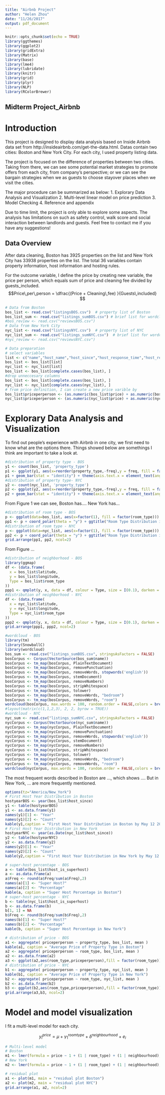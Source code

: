 ```yaml
---
title: "Airbnb Project"
author: "Helen Zhou"
date: "11/26/2017"
output: pdf_document
---
```


```r
knitr::opts_chunk$set(echo = TRUE)
library(ggthemes)
library(ggplot2)
library(gridExtra)
library(Matrix)
library(base)
library(lme4)
library(lubridate)
library(knitr)
library(grid)
library(plyr)
library(NLP)
library(RColorBrewer)
```

## Midterm Project_Airbnb

# Introduction

This project is designed to display data analysis based on Inside Airbnb data set from http://insideairbnb.com/get-the-data.html. Datas contain two cities: Boston and New York City. For each city, I used property listing data. 

The project is focused on the difference of properties between two cities. Taking from there, we can see some potential market strategies to promote offers from each city, from company's perspective; or we can see the bargain strategies when we as guests to choose stayover places when we visit the cities.

The major procedure can be summarized as below: 
1. Explorary Data Analysis and Visualization
2. Multi-level linear model on price prediction
3. Model Checking
4. Reference and appendix 

Due to time limit, the project is only able to explore some aspects. The analysis has limitations on such as safety control, walk score and social interaction between landlords and guests. Feel free to contact me if you have any suggestions! 

## Data Overview

After data cleaning, Boston has 3925 properties on the list and New York City has 33938 properties on the list. The total 36 variables contain property information, host information and hosting rules. 

For the outcome variable, I define the price by creating new variable, the price per person, which equals sum of price and cleaning fee divided by guests_included. $$Price\,per\,person = \dfrac{(Price + Cleaning\,fee) }{Guests\,included} $$ 

```r
# Data from Boston
bos_list <- read.csv("listingsBOS.csv")  # property list of Boston
bos_list_sum <- read.csv("listings_sumBOS.csv") # brief list for wordcloud use
#bos_review <- read.csv("reviewsBOS.csv")
# Data from New York City
nyc_list <- read.csv("listingsNYC.csv")  # property list of NYC
nyc_list_sum <- read.csv("listings_sumNYC.csv")  # brief list for wordcloud use
#nyc_review <- read.csv("reviewsNYC.csv")
```

```r
# Data preparation
# select variables
list <- c("name","host_name","host_since","host_response_time","host_response_rate","host_acceptance_rate","host_is_superhost","neighbourhood","city","state","zipcode","market","country_code","latitude","longitude","property_type","room_type","accommodates", "bathrooms","bedrooms","beds","price","security_deposit","cleaning_fee","guests_included","extra_people","minimum_nights","maximum_nights","number_of_reviews","review_scores_rating","review_scores_accuracy","instant_bookable","is_business_travel_ready","cancellation_policy","calculated_host_listings_count","reviews_per_month")
bos_list <- bos_list[list]
nyc_list <- nyc_list[list]
bos_list <- bos_list[complete.cases(bos_list), ]
#drop unneccesary columns 
bos_list <- bos_list[complete.cases(bos_list), ]
nyc_list <- nyc_list[complete.cases(nyc_list), ]
# from price definition, I can create a new price varible by 
bos_list$priceperperson <- (as.numeric(bos_list$price) + as.numeric(bos_list$cleaning_fee))/as.numeric(bos_list$guests_included)
nyc_list$priceperperson <- (as.numeric(nyc_list$price) + as.numeric(nyc_list$cleaning_fee))/as.numeric(nyc_list$guests_included)
```

# Explorary Data Analysis and Visualization

To find out people's experience with Airbnb in one city, we first need to know what are the options there. Things showed below are somethings I think are important to take a look at. 

```r
#distribution of property type - BOS
y1 <- count(bos_list, 'property_type')
p1 <- ggplot(y1, aes(x=reorder(property_type,-freq),y = freq, fill = factor(property_type))) 
p1 + geom_bar(stat = "identity") + theme(axis.text.x = element_text(angle = 90, hjust = 1)) + ggtitle("Property Type Distribution in Boston") + labs(x="Property Type",y="Count")
#distribution of property type- NYC
y2 <- count(nyc_list, 'property_type')
p2 <- ggplot(y2, aes(x=reorder(property_type,-freq),y = freq, fill = factor(property_type))) 
p2 + geom_bar(stat = "identity") + theme(axis.text.x = element_text(angle = 90, hjust = 1)) + ggtitle("Property Type Distribution in NYC") + labs(x="Property Type",y="Count") 
```
From Figure 1 we can see, Boston has.... New York has...

```r
#distribution of room type - BOS
p <- ggplot(data=bos_list, aes(x=factor(1), fill = factor(room_type))) + geom_bar(width = 1)
pp1 <- p + coord_polar(theta = "y") + ggtitle("Room Type Distribution in Boston") + labs(x="Room Type",y="Count") + theme(plot.title = element_text(size=12))
#distribution of room type - NYC
p <- ggplot(data=nyc_list, aes(x=factor(1), fill = factor(room_type))) + geom_bar(width = 1)
pp2 <- p + coord_polar(theta = "y") + ggtitle("Room Type Distribution in NYC") + labs(x="Room Type",y="Count") + theme(plot.title = element_text(size=12))
grid.arrange(pp1, pp2, ncol=2)
```
From Figure ...

```r
#distribution of neighborhood - BOS
library(ggmap)
df <- (data.frame(
  x = bos_list$latitude,
  y = bos_list$longitude,
  Type = bos_list$room_type
))
ppp1 <- qmplot(y, x, data = df, colour = Type, size = I(0.1), darken = 0) + ggtitle("Property Distribution in Boston")
#distribution of neighborhood - NYC
df <- (data.frame(
  x = nyc_list$latitude,
  y = nyc_list$longitude,
  Type = nyc_list$room_type
))
ppp2 <- qmplot(y, x, data = df, colour = Type, size = I(0.1), darken = 0) + ggtitle("Property Distribution in NYC")
grid.arrange(ppp1, ppp2, ncol=2)
```

```r
#wordcloud - BOS
library(tm)
library(SnowballC)
library(wordcloud)
bos_sum <- read.csv("listings_sumBOS.csv", stringsAsFactors = FALSE)
bosCorpus <- Corpus(VectorSource(bos_sum$name))
bosCorpus <- tm_map(bosCorpus, PlainTextDocument)
bosCorpus <- tm_map(bosCorpus, removePunctuation)
bosCorpus <- tm_map(bosCorpus, removeWords, stopwords('english'))
bosCorpus <- tm_map(bosCorpus, stemDocument)
bosCorpus <- tm_map(bosCorpus, removeNumbers)
bosCorpus <- tm_map(bosCorpus, stripWhitespace)
bosCorpus <- tm_map(bosCorpus, tolower)
bosCorpus <- tm_map(bosCorpus, removeWords, "bedroom")
bosCorpus <- tm_map(bosCorpus, removeWords, "room")
wordcloud(bosCorpus, max.words = 100, random.order = FALSE,colors = brewer.pal(9,"Reds"))
#layout(matrix(c(1,1,2,3), 2, 2, byrow = TRUE))
#wordcloud - NYC
nyc_sum <- read.csv("listings_sumNYC.csv", stringsAsFactors = FALSE)
nycCorpus <- Corpus(VectorSource(nyc_sum$name))
nycCorpus <- tm_map(nycCorpus, PlainTextDocument)
nycCorpus <- tm_map(nycCorpus, removePunctuation)
nycCorpus <- tm_map(nycCorpus, removeWords, stopwords('english'))
nycCorpus <- tm_map(nycCorpus, stemDocument)
nycCorpus <- tm_map(nycCorpus, removeNumbers)
nycCorpus <- tm_map(nycCorpus, stripWhitespace)
nycCorpus <- tm_map(nycCorpus, tolower)
nycCorpus <- tm_map(nycCorpus, removeWords, "bedroom")
nycCorpus <- tm_map(nycCorpus, removeWords, "room")
wordcloud(nycCorpus, max.words = 100, random.order = FALSE,colors = brewer.pal(9,"Blues"))
```
The most frequent words described in Boston are ..., which shows ....
But in New York, ... are more frequently mentioned. 
```r
options(tz="America/New_York")
# First Host Year Distribution in Boston
hostyearBOS <- year(bos_list$host_since)
y1 <- table(hostyearBOS)
y1 <- as.data.frame(y1)
names(y1)[1] <- "Year"
names(y1)[2] <- "Count"
kable(y1,caption = "First Host Year Distribution in Boston by May 12 2017")
# First Host Year Distribution in New York
hostyearNYC <- year(as.Date(nyc_list$host_since))
y2 <- table(hostyearNYC)
y2 <- as.data.frame(y2)
names(y2)[1] <- "Year"
names(y2)[2] <- "Count"
kable(y2,caption = "First Host Year Distribution in New York by May 12 2017")
```

```r
# super-host percentage - BOS
a <- table(bos_list$host_is_superhost)
a <- as.data.frame(a)
a$Freq <- round(a$Freq/sum(a$Freq),2)
names(a)[1] <- "Super Host?"
names(a)[2] <- "Percentage"
kable(a, caption = "Super Host Percentage in Boston")
# super-host percentage - NYC
b <- table(nyc_list$host_is_superhost)
b <- as.data.frame(b) 
b[1, 1] = NA
b$Freq <- round(b$Freq/sum(b$Freq),2)
names(b)[1] <- "Super Host?"
names(b)[2] <- "Percentage"
kable(b, caption = "Super Host Percentage in New York")
```


```r
# distribution of price - BOS
a1 <- aggregate( priceperperson ~ property_type, bos_list, mean )
kable(a1, caption = "Average Price of Property Type in Boston")
a2 <- aggregate( priceperperson ~ room_type, bos_list, mean )
a2 <- as.data.frame(a2)
a3 <- ggplot(a2,aes(room_type,priceperperson),fill = factor(room_type)) + geom_bar(stat = "identity") + ggtitle("Average Price of Room Type in Boston") + labs(x="Room Type",y="Count") + theme(plot.title = element_text(size=12))
# distribution of price - NYC
b1 <- aggregate( priceperperson ~ property_type, nyc_list, mean )
kable(b1, caption = "Average Price of Property Type in New York")
b2 <- aggregate( priceperperson ~ room_type, nyc_list, mean )
b2 <- as.data.frame(b2)
b3 <- ggplot(b2,aes(room_type,priceperperson),fill = factor(room_type)) + geom_bar(stat = "identity") + ggtitle("Average Price of Room Type in NYC") + labs(x="Room Type",y="Count") + theme(plot.title = element_text(size=12))
grid.arrange(a3,b3, ncol=2)
```

# Model and model visualization

I fit a multi-level model for each city. 

$$y_i^{price} = \mu + \gamma_{1}^{room type} + \delta^{neighbourhood}  + e_i$$

```r
# Multi-level model
# Boston 
m1 <- lmer(formula = price ~ 1 + (1 | room_type) + (1 | neighbourhood), data = bos_list_sum)
# New York 
m2 <- lmer(formula = price ~ 1 + (1 | room_type) + (1 | neighbourhood), data = nyc_list_sum)
```

```r
# residual plot 
a1 <- plot(m1, main = "residual plot Boston")
a2 <- plot(m2, main = "residual plot NYC")
grid.arrange(a1, a2, ncol=2)
```



